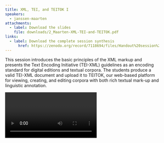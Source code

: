 ```yaml
---
title: XML, TEI, and TEITOK I
speakers:
  - janssen-maarten
attachments:
  - label: Download the slides
    file: downloads/2_Maarten-XML-TEI-and-TEITOK.pdf
links:
  - label: Download the complete session synthesis
	  href: https://zenodo.org/record/7118694/files/Handout%20session%201.2%20-%20XML%2C%20TEI%2C%20and%20TEITOK.pdf
---
```

This session introduces the basic principles of the XML markup and presents the Text Encoding Initiative (TEI-XML) guidelines as an encoding standard for digital editions and textual corpora. The students produce a valid TEI-XML document and upload it to TEITOK, our web-based platform for viewing, creating, and editing corpora with both rich textual mark-up and linguistic annotation.

<Video provider="youtube" id="ATEhSrkwuOw">
  Session 2 - XML, TEI and TEITOK
</Video>
